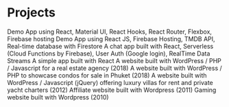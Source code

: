 # Projects

<ProjectCard title="Airbnb clone Demo App" link="https://airbnb-clone-49877.web.app" bg="linear-gradient(to right, #ff3399 0%, #cc99cc 100%)">
Demo App using React, Material UI, React Hooks, React Router, Flexbox, Firebase hosting
</ProjectCard>

<ProjectCard title="Netflix Clone Demo App" link="https://netflix-clone-5966a.web.app/" bg="linear-gradient(to right, #993333 0%, #cc6666 100%)">
Demo App using React JS, Firebase Hosting, TMDB API, Real-time database with Firestore
</ProjectCard>

<ProjectCard title="Superchat App" link="https://superchat-b5cca.web.app/" bg="linear-gradient(to right, #336699 0%, #99cccc 100%)">
A chat app built with React, Serverless (Cloud Functions by Firebase), User Auth (Google login), RealTime Data Streams
</ProjectCard>

<ProjectCard title="Pokemon Search App" link="https://jc-55.github.io/app1/" bg="linear-gradient(to right, #3333ff 0%, #9999ff 100%)">
A simple app built with React 
</ProjectCard>

<ProjectCard title="Phuket-RealEstate.com" link="https://phuket-realestate.com/" bg="linear-gradient(to right, #cc3366 0%, #ffcccc 100%)">
A website built with WordPress / PHP / Javascript for a real estate agency (2018)
</ProjectCard>

<ProjectCard title="Phuket.condos" link="https://phuket.condos" bg="linear-gradient(to right, #993333 0%, #cc6666 100%)">
A website built with WordPress / PHP to showcase condos for sale in Phuket (2018)
</ProjectCard>

<ProjectCard title="PhuketDeluxe.com" link="https://phuketdeluxe.com/" bg="linear-gradient(to right, #339933 0%, #66cc66 100%)">
A website built with WordPress / Javascript (jQuery) offering luxury villas for rent and private yacht charters (2012)
</ProjectCard>

<ProjectCard title="PremiumWPThemes.org" link="https://web.archive.org/web/20130317011257/http://premiumwpthemes.org/" bg="linear-gradient(to right, #ff6633 0%, #cc3300 100%)">
Affiliate website built with Wordpress (2011)
</ProjectCard>

<ProjectCard title="Jeux-Arcade.net" link="https://web.archive.org/web/20110712192837/http://jeux-arcade.net/" bg="linear-gradient(to right, #cc6600 0%, #cccc99 100%)">
Gaming website built with Wordpress (2010)
</ProjectCard>

